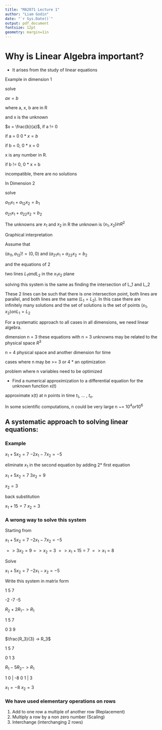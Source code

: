 ```yaml
---
title: "MA2071 Lecture 1"
author: "Liam Godin"
date: "`r Sys.Date()`"
output: pdf_document
fontsize: 12pt
geometry: margin=1in
---
```


# Why is Linear Algebra important?

* It arises from the study of linear equations

Example in dimension 1

solve 

$ax = b$

where a, x, b are in R

and x is the unknown

$x = \frac{b}{a}$, if a != 0

if a = 0 $0 * x = b$

if b = 0, 0 * x = 0

x is any number in R.

if b != 0, 0 * x = b

incompatible, there are no solutions

In Dimension 2

solve

$a_{11} x_1 + a_{12} x_2 = b_1$

$a_{21} x_1 + a_{22} x_2 = b_2$

The unknowns are $x_1$ and $x_2$ in R
the unknown is $(x_1, x_2) in R^2$

Graphical interpretation

Assume that 

$(a_{11}, a_{12}) != (0,0)$
and $(a_{21} x_1 + a_{22} x_2 = b_2$

and the equations of 2 

two lines $L_1 and L_2$ in the $x_1 x_2$ plane

solving this system is the same as finding the intersection of L_1 and L_2

These 2 lines can be such that there is one intersection point, both lines are parallel, and both lines are the same $(L_1 = L_2)$. In this case there are infinitely many solutions and the set of solutions is the set of points $(x_1, x_2) on L_1 = L_2$

For a systematic approach to all cases in all dimensions, we need linear algebra.

dimension n = 3 these equations with n = 3 unknowns may be related to the physical space $R^3$ 

n = 4 physical space and another dimension for time

cases where n may be >= 3 or 4
* an optimization 

problem where n variables need to be optimized

* Find a numerical approximization to a differential equation for the unknown function x(t)

approximate x(t) at n points in time $t_1$, ... , $t_n$.

In some scientific computations, n could be very large n ~= $10^4 or 10^6$

## A systematic approach to solving linear equations:

### Example

$x_1 + 5x_2 = 7$
$-2x_1 - 7x_2 = -5$

eliminate $x_1$ in the second equation by adding 2* first equation

$x_1 + 5x_2 = 7$
$3x_2 = 9$

$x_2 = 3$

back substitution

$x_1 + 15 = 7$
$x_2 = 3$


### A wrong way to solve this system

Starting from

$x_1 + 5x_2 = 7$
$-2x_1 - 7x_2 = -5$

$=> 3x_2 = 9 => x_2 = 3$
$=> x_1 + 15 = 7$
$=> x_1 = 8$

Solve 

$x_1 + 5x_2 = 7$
$-2x_1 - x_2 = -5$

Write this system in matrix form

1       5       7

-2      -7      -5


$R_2 + 2R_1 -> R_1$

1       5       7

0       3       9

$\frac{R_3}{3} -> R_3$

1       5       7

0       1       3

$R_1 - 5R_2 -> R_1$

1       0    |   -8
0       1    |   3

$x_1 = -8$
$x_2 = 3$

### We have used elementary operations on rows 

1. Add to one row a multiple of another row
   (Replacement)
2. Multiply a row by a non zero number (Scaling)
3. Interchange (interchanging 2 rows)
